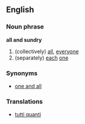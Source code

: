 ==English==
===Noun phrase===
'''all and sundry'''
# (collectively) [[all]], [[everyone]]
# (separately) [[each]] [[one]]
===Synonyms===
* [[one and all]]
===Translations===
* {{it}} [[tutti quanti]]